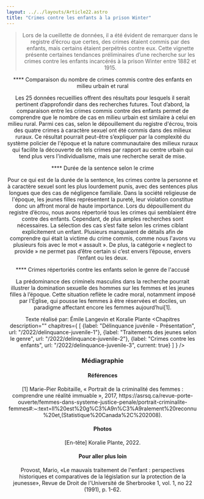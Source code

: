 ```yaml
---
layout: ../../layouts/Article22.astro
title: "Crimes contre les enfants à la prison Winter"
---
```


<Header titre="Crimes contre les enfants à la prison Winter" image="/assets/img/281c202e-97dc-4e16-8fe0-3c1b71e40d4d.jpg"/>
  
<Text>
  <blockquote>Lors de la cueillette de données, il a été évident de remarquer dans le registre d’écrou que certes, des crimes étaient commis par des enfants, mais certains étaient perpétrés contre eux. Cette vignette présente certaines tendances préliminaires d’une recherche sur les crimes contre les enfants incarcérés à la prison Winter entre 1882 et 1915. </blockquote>


**** Comparaison du nombre de crimes commis contre des enfants en milieu urbain et rural 

Les 25 données recueillies offrent des résultats pour lesquels il serait pertinent d’approfondir dans des recherches futures. Tout d’abord, la comparaison entre les crimes commis contre des enfants permet de comprendre que le nombre de cas en milieu urbain est similaire à celui en milieu rural. Parmi ces cas, selon le dépouillement du registre d'écrou, trois des quatre crimes à caractère sexuel ont été commis dans des milieux ruraux. Ce résultat pourrait peut-être s’expliquer par la complexité du système policier de l'époque et la nature communautaire des milieux ruraux qui facilite la découverte de tels crimes par rapport au centre urbain qui tend plus vers l'individualisme, mais une recherche serait de mise. 

**** Durée de la sentence selon le crime

Pour ce qui est de la durée de la sentence, les crimes contre la personne et à caractère sexuel sont les plus lourdement punis, avec des sentences plus longues que des cas de négligence familiale. Dans la société religieuse de l'époque, les jeunes filles représentent la pureté, leur violation constitue donc un affront moral de haute importance. Lors du dépouillement du registre d’écrou, nous avons répertorié tous les crimes qui semblaient être contre des enfants. Cependant, de plus amples recherches sont nécessaires. La sélection des cas s’est faite selon les crimes ciblant explicitement un enfant. Plusieurs manquaient de détails afin de comprendre qui était la victime du crime commis, comme nous l'avons vu plusieurs fois avec le mot « assault ». De plus, la catégorie « neglect to provide » ne permet pas d’être certain si c’est envers l’épouse, envers l’enfant ou les deux.

**** Crimes répertoriés contre les enfants selon le genre de l'accusé 

La prédominance des criminels masculins dans la recherche pourrait illustrer la domination sexuelle des hommes sur les femmes et les jeunes filles à l’époque. Cette situation reflète le cadre moral, notamment imposé par l'Église, qui pousse les femmes à être réservées et dociles, un paradigme affectant encore les femmes aujourd’hui[1].

Texte réalisé par: Émile Langevin et Koralie Plante
</Text>
<Chapitres 
  description=""
  chapitres={
    [
      {label: "Délinquance juvénile - Présentation", url: "/2022/delinquance-juvenile-1"},
      {label: "Traitements des jeunes selon le genre", url: "/2022/delinquance-juvenile-2"},
      {label: "Crimes contre les enfants", url: "/2022/delinquance-juvenile-3", current: true}
    ]
  }
/>

<div class="p-24 py-12 text-sm bg-gray-400">
  <h3>Médiagraphie</h3>
<h4>Références</h4>
[1] Marie-Pier Robitaille, « Portrait de la criminalité des femmes : comprendre une réalité immuable », 2017, https://asrsq.ca/revue-porte-ouverte/femmes-dans-systeme-justice-penale/portrait-criminalite-femmes#:~:text=Il%20est%20g%C3%A9n%C3%A9ralement%20reconnu%20et,(Statistique%20Canada%2C%202008).

<h4>Photos</h4>
[En-tête] Koralie Plante, 2022.

<h4>Pour aller plus loin</h4>
Provost, Mario, «Le mauvais traitement de l'enfant : perspectives historiques et comparatives de la législation sur la protection de la jeunesse», Revue de Droit de l'Université de Sherbrooke 1, vol. 1, no 22 (1991), p. 1-62.
</div>